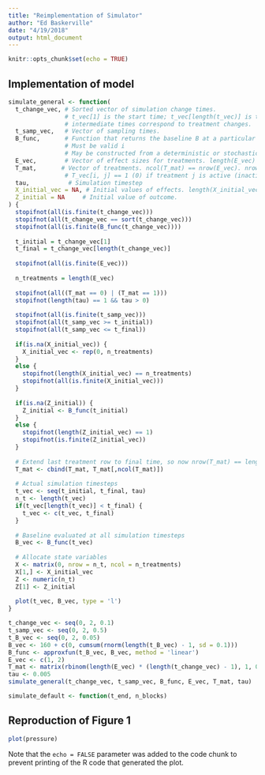 ```yaml
---
title: "Reimplementation of Simulator"
author: "Ed Baskerville"
date: "4/19/2018"
output: html_document
---
```


```r
knitr::opts_chunk$set(echo = TRUE)
```

## Implementation of model

```r
simulate_general <- function(
  t_change_vec, # Sorted vector of simulation change times.
                # t_vec[1] is the start time; t_vec[length(t_vec)] is the end time;
                # intermediate times correspond to treatment changes.
  t_samp_vec,   # Vector of sampling times.
  B_func,       # Function that returns the baseline B at a particular time.
                # Must be valid i
                # May be constructed from a deterministic or stochastic simulation using `approxfun`.
  E_vec,        # Vector of effect sizes for treatments. length(E_vec) is the number of treatments.
  T_mat,       # Vector of treatments. ncol(T_mat) == nrow(E_vec). nrow(T_mat) == length(t_vec) - 1.
                # T_vec[i, j] == 1 (0) if treatment j is active (inactive) from time t_vec[i] to t_vec[i + 1].
  tau,           # Simulation timestep
  X_initial_vec = NA, # Initial values of effects. length(X_initial_vec) == length(E_vec)
  Z_initial = NA     # Initial value of outcome.
) {
  stopifnot(all(is.finite(t_change_vec)))
  stopifnot(all(t_change_vec == sort(t_change_vec)))
  stopifnot(all(is.finite(B_func(t_change_vec))))
  
  t_initial = t_change_vec[1]
  t_final = t_change_vec[length(t_change_vec)]
  
  stopifnot(all(is.finite(E_vec)))
  
  n_treatments = length(E_vec)
  
  stopifnot(all((T_mat == 0) | (T_mat == 1)))
  stopifnot(length(tau) == 1 && tau > 0)
  
  stopifnot(all(is.finite(t_samp_vec)))
  stopifnot(all(t_samp_vec >= t_initial))
  stopifnot(all(t_samp_vec <= t_final))
  
  if(is.na(X_initial_vec)) {
    X_initial_vec <- rep(0, n_treatments)
  }
  else {
    stopifnot(length(X_initial_vec) == n_treatments)
    stopifnot(all(is.finite(X_initial_vec)))
  }
  
  if(is.na(Z_initial)) {
    Z_initial <- B_func(t_initial)
  }
  else {
    stopifnot(length(Z_initial_vec) == 1)
    stopifnot(is.finite(Z_initial_vec))
  }
  
  # Extend last treatment row to final time, so now nrow(T_mat) == length(t_vec)
  T_mat <- cbind(T_mat, T_mat[,ncol(T_mat)])
  
  # Actual simulation timesteps
  t_vec <- seq(t_initial, t_final, tau)
  n_t <- length(t_vec)
  if(t_vec[length(t_vec)] < t_final) {
    t_vec <- c(t_vec, t_final)
  }
  
  # Baseline evaluated at all simulation timesteps
  B_vec <- B_func(t_vec)
  
  # Allocate state variables
  X <- matrix(0, nrow = n_t, ncol = n_treatments)
  X[1,] <- X_initial_vec
  Z <- numeric(n_t)
  Z[1] <- Z_initial
  
  plot(t_vec, B_vec, type = 'l')
}
```

```r
t_change_vec <- seq(0, 2, 0.1)
t_samp_vec <- seq(0, 2, 0.5)
t_B_vec <- seq(0, 2, 0.05)
B_vec <- 160 + c(0, cumsum(rnorm(length(t_B_vec) - 1, sd = 0.1)))
B_func <- approxfun(t_B_vec, B_vec, method = 'linear')
E_vec <- c(1, 2)
T_mat <- matrix(rbinom(length(E_vec) * (length(t_change_vec) - 1), 1, 0.5), ncol = length(E_vec))
tau <- 0.005
simulate_general(t_change_vec, t_samp_vec, B_func, E_vec, T_mat, tau)
```

```r
simulate_default <- function(t_end, n_blocks)
```

## Reproduction of Figure 1

```r
plot(pressure)
```

Note that the `echo = FALSE` parameter was added to the code chunk to prevent printing of the R code that generated the plot.
